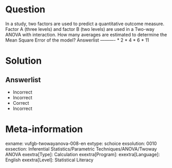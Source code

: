 Question
========

In a study, two factors are used to predict a quantitative outcome measure. Factor A (three levels) and factor B (two levels) are used in a Two-way ANOVA with interaction.  How many averages are estimated to determine the Mean Square Error of the model? 
Answerlist
----------
* 2
* 4
* 6
* 11

Solution
========

Answerlist
----------
* Incorrect
* Incorrect
* Correct
* Incorrect

Meta-information
================
exname: vufgb-twowayanova-008-en
extype: schoice
exsolution: 0010
exsection: Inferential Statistics/Parametric Techniques/ANOVA/Twoway ANOVA
exextra[Type]: Calculation
exextra[Program]: 
exextra[Language]: English
exextra[Level]: Statistical Literacy
